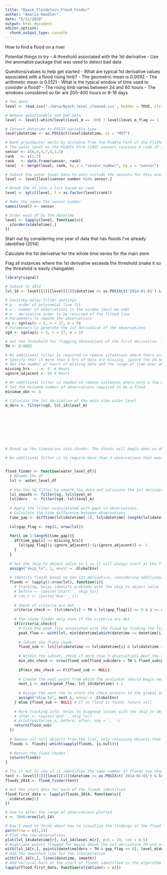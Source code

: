 ```yaml
---
title: "Nyack_Floodplain_Flood_Finder"
author: "Amalia Handler"
date: "5/12/2020"
output: html_document
editor_options: 
  chunk_output_type: console
---
```


How to find a flood on a river

Potential things to try
- A threshold associated with the 1st derivative
- Use the anomalize package that was used to detect bad data

Questions/values to help get started
- What are typical 1st derivative values associated with a flood rising limb?
    - The geometric mean is 0.0092
    - The arithmetic mean is 0.0121
- What is the typical window of time used to consider a flood?
    - The rising limb varies between 24 and 60 hours
    - The windows considered so far are 200-400 hours or 8-16 days

```r
# The data
level <- read.csv('./Data/Nyack_level_cleaned.csv', header = TRUE, stringsAsFactors = FALSE)

# Remove questionable and bad data
level <- level[-which(level$level_m == -999 | level$level_m_flag == 1 | level$level_m_flag == 2),]

# Convert datetime to POSIX variable type
level$datetime <- as.POSIXct(level$datetime, tz = "MST")

# Rank groundwater wells by distance from the Middle Fork of the Flathead River
# The water level on the Middle Fork (CASC sensor) receives a rank of 1
sensor <- c(6,9,5,7,4,1,3)
rank   <- c(1:7)
rank   <- data.frame(sensor, rank)
level  <- merge(level, rank, by.x = "sensor_number", by.y = "sensor")

# Subset the water level data to only include the sensors for this analysis
level <- level[level$sensor_number %in% sensor,]

# Break the df into a list based on rank
level <- split(level, f = as.factor(level$rank))

# Make the names the sensor number
names(level) <- sensor

# Order each df by the datetime
level <- lapply(level, function(x){
  x[order(x$datetime),]
})

```

Start out by considering one year of data that has floods I've already identified (2014)

Calculate the 1st derivative for the whole time series for the main stem

Flag all instances where the 1st derivative exceeds the threshold (make it so the threshold is easily changable)

```r
library(signal)

# Subset to 2014
lvl_14 <- level[[1]][level[[1]]$datetime >= as.POSIXct('2014-01-01') & level[[1]]$datetime <= as.POSIXct('2014-12-31'),]

# Savitsky-Golay filter settings
# p - order of polynomial line fit
# n - number of observations in the window (must be odd)
# m - derivative order to be returned of the fitted line
# Parameters to smooth the observations
sg <- sgolay(p = 3, n = 17, m = 0)
# Parameters to generate the 1st derivative of the observations
sgd <- sgolay(p = 3, n = 17, m = 1)

# Set the threshold for flagging obsevations of the first derivative. This threshold was developed based on testing with floods from the entire 2013-2019 water level dataset for the mainstem of the Middle Fork at Cascadilla.
TH <- 0.0092

# An additional filter is required to remove situations where there are observations that are flagged near missing data. 
# Specify that if more than 4 hrs of data are missing, ignore the 24 hour period preceeding and following the missing data.
# Set the number of hours of missing data and the range of time over which flood flags should be ignored near missing data
missing_hrs     <- 4  # Hours 
ignore_adjacent <- 24 # Hours

# An additional filter is needed to remove instances where only a few observations are flagged 
# Set the minimum number of observations required to be a flood
minimum_obs <- 4

# Calculate the 1st derivative of the main stem water level
m_derv <- filter(sgd, lvl_14$level_m)









# Break up the timeseries into chunks. The chunks will begin when an observation meets the derivative TH and is not flagged for being near missing data. Chunks end when at the first observation that has a negative dervative.

# An additional filter is to require more than 3 observations that meet the rising limb flood requirements


flood_finder <- function(water_level_df){
  # Rename the df
  lvl <- water_level_df
  
  # Use the SG filter to smooth the data and calculate the 1st derivaive
  lvl_smooth <- filter(sg, lvl$level_m)
  lvl$derv   <- filter(sgd, lvl$level_m)
  
  # Apply the filter associatated with gaps in observations. 
  # Calculate the time difference between observations
  time_gap <- difftime(lvl$datetime[-1], lvl$datetime[-length(lvl$datetime)], units = "hours")
  
  lvl$gap_flag <- rep(0, nrow(lvl))
  
  for(i in 1:length(time_gap)){
    if(time_gap[i] >= missing_hrs){
      lvl$gap_flag[(i-ignore_adjacent):(i+ignore_adjacent)] <- 1
    }
  }
  
  # Set the skip_to object value to 1 so it will always start at the first row of the df
  assign("skip_to", 1, envir = .GlobalEnv)
  
  # Identify floods based on the 1st derivative, considering additional filters for missing data, minmum number of observations, etc.
  floods <- lapply(1:nrow(lvl), function(i){
    # Tracking, helps identify problems with the skip_to object value
    # before <- (paste('Start:', skip_to))
    # row_n <- (paste('Row:', i))
    
    # Check if criteria are met
    criteria_check <- (lvl$derv[i] > TH & lvl$gap_flag[i] == 0 & i >= skip_to)
    
    # The chunk finder only runs if the criteria are met
    if(criteria_check){
      # Find the peak flow associated with the flood by finding the first observation with a negative derivative
      peak_flow <- with(lvl, min(datetime[which(datetime >= datetime[i] & derv < 0)])) - 60*60
      
      # Subset the flood chunk
      flood_sub <- lvl[lvl$datetime >= lvl$datetime[i] & lvl$datetime <= peak_flow,]
      
      # Within the subset, check if more than 3 observations meet the criteria
      min_obs_check <- nrow(flood_sub[flood_sub$derv > TH & flood_sub$gap_flag == 0,]) >= minimum_obs
      
      if(min_obs_check == F){flood_sub <- NULL}
      
      # Create the next point from which the evaluator should begin next
      next_i <- match(peak_flow, lvl_14$datetime) + 1
      
      # Assign the next row to start the check process to the global environment
      assign("skip_to", next_i, envir = .GlobalEnv)
    } else {flood_sub <- NULL} # If no flood is found, return null
    
    # More tracking info, helps to diagnose issues with the skip_to object
    # after <- (paste('End:', skip_to))
    # print(paste(row_n, before, after, sep = ', '))
    return(flood_sub)
  })
  
  # Remove all null objects from the list, only retaining objects that contain floods
  floods <- floods[-which(sapply(floods, is.null))]
  
  # Return the flood chunks
  return(floods)
}

# Try it out to see if it identifies the same number of floods now that all the processing has been moved into the function.
test <- level[[1]][level[[1]]$datetime >= as.POSIXct('2014-01-01') & level[[1]]$datetime <= as.POSIXct('2014-12-31'),]
floods_2014 <- flood_finder(test)

# Get the start date for each of the floods identified
flood_first_date <- lapply(floods_2014, function(x){
  x$datetime[1]
})

# Use to alter the range of observations plotted
r <- 7000:nrow(lvl_14)

# Now I need to think about how to visualize the findings of the flood finder
par(mfrow = c(1,1))
# Plot the raw observations
plot(lvl_14$datetime[r], lvl_14$level_m[r], pch = 19, cex = 0.5)
# Highlight points flagged for being above the 1st derivative TH and not flagged for being near missing observations
with(lvl_14[r,], points(datetime[derv > TH & gap_flag == 0], level_m[derv > TH & gap_flag == 0], pch = 19, cex = 0.5, col = 'blue'))
# Add the smoothed line for the interpolation
with(lvl_14[r,], lines(datetime, smooth))
# Add vertical bars at the start of floods identified in the algorithm
lapply(flood_first_date, function(x){abline(v = x)})

```

